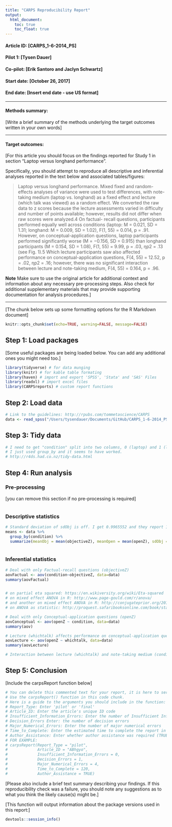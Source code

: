 ```yaml
---
title: "CARPS Reproducibility Report"
output:
  html_document:
    toc: true
    toc_float: true
---
```


#### Article ID: [CARPS_1-6-2014_PS]
#### Pilot 1: [Tysen Dauer]
#### Co-pilot: [Erik Santoro and Jaclyn Schwartz]
#### Start date: [October 26, 2017]
#### End date: [Insert end date - use US format]   

-------

#### Methods summary: 
[Write a brief summary of the methods underlying the target outcomes written in your own words]

------

#### Target outcomes: 
[For this article you should focus on the findings reported for Study 1 in section "Laptop versus longhand performance".

Specifically, you should attempt to reproduce all descriptive and inferential analyses reported in the text below and associated tables/figures:

> Laptop versus longhand performance. Mixed fixed and
random-effects analyses of variance were used to
test differences, with note-taking medium (laptop vs.
longhand) as a fixed effect and lecture (which talk was
viewed) as a random effect. We converted the raw data
to z scores because the lecture assessments varied in difficulty
and number of points available; however, results
did not differ when raw scores were analyzed.4 On factual-
recall questions, participants performed equally well
across conditions (laptop: M = 0.021, SD = 1.31; longhand:
M = 0.009, SD = 1.02), F(1, 55) = 0.014, p = .91.
However, on conceptual-application questions, laptop
participants performed significantly worse (M = −0.156,
SD = 0.915) than longhand participants (M = 0.154, SD =
1.08), F(1, 55) = 9.99, p = .03, ηp2 = .13 (see Fig. 1).5
Which lecture participants saw also affected performance
on conceptual-application questions, F(4, 55) = 12.52,
p = .02, ηp2 = .16; however, there was no significant
interaction between lecture and note-taking medium,
F(4, 55) = 0.164, p = .96.

**Note**
Make sure to use the original article for additional context and information about any necessary pre-processing steps. Also check for additional supplementary materials that may provide supporting documentation for analysis procedures.]  

------

[The chunk below sets up some formatting options for the R Markdown document]

```r
knitr::opts_chunk$set(echo=TRUE, warning=FALSE, message=FALSE)
```

## Step 1: Load packages

[Some useful packages are being loaded below. You can add any additional ones you might need too.]

```r
library(tidyverse) # for data munging
library(knitr) # for kable table formating
library(haven) # import and export 'SPSS', 'Stata' and 'SAS' Files
library(readxl) # import excel files
library(CARPSreports) # custom report functions
```

## Step 2: Load data

```r
# Link to the guidelines: http://rpubs.com/tommetascience/CARPS
data <- read_spss("/Users/tysendauer/Documents/GitHub/CARPS_1-6-2014_PS/data/Study_1_Upload_Data.sav")
```

## Step 3: Tidy data

```r
# I need to get "condition" split into two columns, 0 (laptop) and 1 (longhand)?
# I just used group_by and it seems to have worked.
# http://r4ds.had.co.nz/tidy-data.html
```

## Step 4: Run analysis

### Pre-processing

[you can remove this section if no pre-processing is required]

```r
```

### Descriptive statistics

```r
# Standard deviation of sdObj is off. I get 0.9965552 and they report 1.31.
means <- data %>%
  group_by(condition) %>%
  summarize(meanObj = mean(objectiveZ), meanOpen = mean(openZ), sdObj = sd(objectiveZ), sdOpen = sd(openZ))
  
```

### Inferential statistics

```r
# Deal with only Factual-recall questions (objectiveZ)
aovFactual <- aov(condition~objectiveZ, data=data)
summary(aovFactual)


# on partial eta squared: https://en.wikiversity.org/wiki/Eta-squared
# on mixed effect ANOVA in R: http://www.page-gould.com/r/anova/
# and another on mixed effect ANOVA in R: http://conjugateprior.org/2013/01/formulae-in-r-anova/
# on ANOVA as statistic: http://proquest.safaribooksonline.com/book/statistics/9781449361129/8dot-introduction-to-regression-and-anova/analysis_of_variance_open_parenthesis_an_html#X2ludGVybmFsX0h0bWxWaWV3P3htbGlkPTk3ODE0NDkzNjExMjklMkZmYWN0b3JpYWxfYW5vdmFfaHRtbCZxdWVyeT10JTIwdGVzdA==
```

```r
# Deal with only Conceptual-application questions (openZ)
aovConceptual <- aov(openZ ~ condition, data=data)
summary(aov)
```
```r
# Lecture (whichtalk) affects performance on conceptual-application questions (openZ).
aovLecture <- aov(openZ ~ whichtalk, data=data)
summary(aovLecture)
```

```r
# Interaction between lecture (whichtalk) and note-taking medium (condition)
```

## Step 5: Conclusion

[Include the carpsReport function below]

```r
# You can delete this commented text for your report, it is here to serve as a guide.
# Use the carpsReport() function in this code chunk.
# Here is a guide to the arguments you should include in the function:
# Report_Type: Enter 'pilot' or 'final'
# Article_ID: Enter the article's unique ID code
# Insufficient_Information_Errors: Enter the number of Insufficient Information Errors
# Decision_Errors Enter: the number of decision errors
# Major_Numerical_Errors: Enter the number of major numerical errors
# Time_to_Complete: Enter the estimated time to complete the report in minutes
# Author_Assistance: Enter whether author assistance was required (TRUE/FALSE)
# FOR EXAMPLE:
# carpsReport(Report_Type = "pilot", 
#             Article_ID = "ABhgyo", 
#             Insufficient_Information_Errors = 0, 
#             Decision_Errors = 1, 
#             Major_Numerical_Errors = 4, 
#             Time_to_Complete = 120, 
#             Author_Assistance = TRUE)
```

[Please also include a brief text summary describing your findings. If this reproducibility check was a failure, you should note any suggestions as to what you think the likely cause(s) might be.]

[This function will output information about the package versions used in this report:]

```r
devtools::session_info()
```
